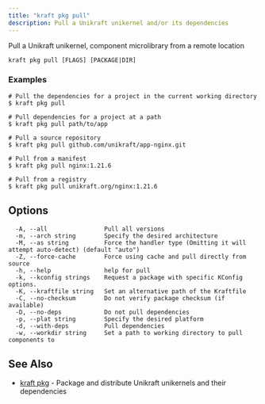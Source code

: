 ```yaml
---
title: "kraft pkg pull"
description: Pull a Unikraft unikernel and/or its dependencies
---
```


Pull a Unikraft unikernel, component microlibrary from a remote location


```
kraft pkg pull [FLAGS] [PACKAGE|DIR]
```

### Examples

```
# Pull the dependencies for a project in the current working directory
$ kraft pkg pull

# Pull dependencies for a project at a path
$ kraft pkg pull path/to/app

# Pull a source repository
$ kraft pkg pull github.com/unikraft/app-nginx.git

# Pull from a manifest
$ kraft pkg pull nginx:1.21.6

# Pull from a registry
$ kraft pkg pull unikraft.org/nginx:1.21.6

```

## Options

```
  -A, --all                Pull all versions
  -m, --arch string        Specify the desired architecture
  -M, --as string          Force the handler type (Omitting it will attempt auto-detect) (default "auto")
  -Z, --force-cache        Force using cache and pull directly from source
  -h, --help               help for pull
  -k, --kconfig strings    Request a package with specific KConfig options.
  -K, --kraftfile string   Set an alternative path of the Kraftfile
  -C, --no-checksum        Do not verify package checksum (if available)
  -D, --no-deps            Do not pull dependencies
  -p, --plat string        Specify the desired platform
  -d, --with-deps          Pull dependencies
  -w, --workdir string     Set a path to working directory to pull components to
```

## See Also

* [kraft pkg](kraft_pkg.md)	 - Package and distribute Unikraft unikernels and their dependencies

